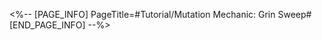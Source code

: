<%-- [PAGE_INFO]
PageTitle=#Tutorial/Mutation Mechanic: Grin Sweep#
[END_PAGE_INFO] --%>
{{Tutorial
|sort      = 809401
|title     = Mutation Mechanic: Grin Sweep
|subtitle  = 
|type      = 
|about     = 
|image1    = Tutorial Mutation Mechanic Grin Sweep 1.png{{subst:void|<!--$UPLOAD:<<SpriteOutput/TutorialPic/TutorialPage_809401.png>-<Tutorial Mutation Mechanic Grin Sweep 1.png>>}}
|text1     = Attacking this enemy can make it switch between {{Color|h|nobold=1|Surprise Channel}} and {{Color|h|nobold=1|Fright Channel}}.
|image2    = Tutorial Mutation Mechanic Grin Sweep 2.png{{subst:void|<!--$UPLOAD:<<SpriteOutput/TutorialPic/TutorialPage_809402.png>-<Tutorial Mutation Mechanic Grin Sweep 2.png>>}}
|text2     = Mutation Mechanic: Grin Sweep<br />When {{Color|h|nobold=1|3 or more}} of these enemies in the Surprise Channel are {{Color|h|nobold=1|adjacent}} to each other, triggers the Grin Sweep effect, immediately defeating them.
|image3    = Tutorial Mutation Mechanic Grin Sweep 3.png{{subst:void|<!--$UPLOAD:<<SpriteOutput/TutorialPic/TutorialPage_809403.png>-<Tutorial Mutation Mechanic Grin Sweep 3.png>>}}
|text3     = After switching 3 or more adjacent Dreamjolt Troupe's Mr. Domescreen (Projection) to the Surprise Channel to trigger {{Color|h|nobold=1|Grin Sweep}}, you may upgrade the {{Color|h|nobold=1|Stage Buff}} by 1 rank.<br />As you increase your Stage Buff rank, the {{Color|h|nobold=1|rating}} for the Stage Buff will also increase.
}}